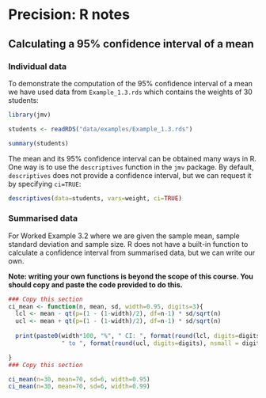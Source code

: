 # Precision: R notes

## Calculating a 95% confidence interval of a mean

### Individual data

To demonstrate the computation of the 95% confidence interval of a mean we have used data from `Example_1.3.rds` which contains the weights of 30 students:

```r
library(jmv)

students <- readRDS("data/examples/Example_1.3.rds")

summary(students)
```

The mean and its 95% confidence interval can be obtained many ways in R. One way is to use the `descriptives` function in the `jmv` package. By default, `descriptives` does not provide a confidence interval, but we can request it by specifying `ci=TRUE`:

```r
descriptives(data=students, vars=weight, ci=TRUE)
```

### Summarised data

For Worked Example 3.2 where we are given the sample mean, sample standard deviation and sample size. R does not have a built-in function to calculate a confidence interval from summarised data, but we can write our own.

**Note: writing your own functions is beyond the scope of this course. You should copy and paste the code provided to do this.**

```r
### Copy this section
ci_mean <- function(n, mean, sd, width=0.95, digits=3){
  lcl <- mean - qt(p=(1 - (1-width)/2), df=n-1) * sd/sqrt(n)
  ucl <- mean + qt(p=(1 - (1-width)/2), df=n-1) * sd/sqrt(n)
  
  print(paste0(width*100, "%", " CI: ", format(round(lcl, digits=digits), nsmall = digits),
               " to ", format(round(ucl, digits=digits), nsmall = digits) ))

}
### Copy this section

ci_mean(n=30, mean=70, sd=6, width=0.95)
ci_mean(n=30, mean=70, sd=6, width=0.99)
```
